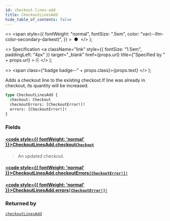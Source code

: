 ```yaml
---
id: checkout-lines-add
title: CheckoutLinesAdd
hide_table_of_contents: false
---
```


  <>
    <span
      style={{
        fontWeight: "normal",
        fontSize: ".5em",
        color: "var(--ifm-color-secondary-darkest)",
      }}
    >
      &nbsp;●&nbsp;
    </span>
  </>
);

  <>
    Specification
    <a
      className="link"
      style={{ fontSize: "1.5em", paddingLeft: "4px" }}
      target="\_blank"
      href={props.url}
      title={"Specified by " + props.url}
    >
      ⎘
    </a>
  </>
);

  <>
    <span class={"badge badge--" + props.class}>{props.text}</span>
  </>
);

Adds a checkout line to the existing checkout.If line was already in checkout, its quantity will be increased.

```graphql
type CheckoutLinesAdd {
  checkout: Checkout
  checkoutErrors: [CheckoutError!]!
  errors: [CheckoutError!]!
}
```

### Fields

#### [<code style={{ fontWeight: 'normal' }}>CheckoutLinesAdd.<b>checkout</b></code>](#)<Bullet />[`Checkout`](../../../developer/api-reference/objects/checkout) <Badge class="secondary" text="object"/>

> An updated checkout.

#### [<code style={{ fontWeight: 'normal' }}>CheckoutLinesAdd.<b>checkoutErrors</b></code>](#)<Bullet />[`[CheckoutError!]!`](../../../developer/api-reference/objects/checkout-error) <Badge class="secondary" text="non-null"/> <Badge class="secondary" text="object"/>

>

#### [<code style={{ fontWeight: 'normal' }}>CheckoutLinesAdd.<b>errors</b></code>](#)<Bullet />[`[CheckoutError!]!`](../../../developer/api-reference/objects/checkout-error) <Badge class="secondary" text="non-null"/> <Badge class="secondary" text="object"/>

>

### Returned by

[`checkoutLinesAdd`](../../../developer/api-reference/mutations/checkout-lines-add) <Badge class="secondary" text="mutation"/>
